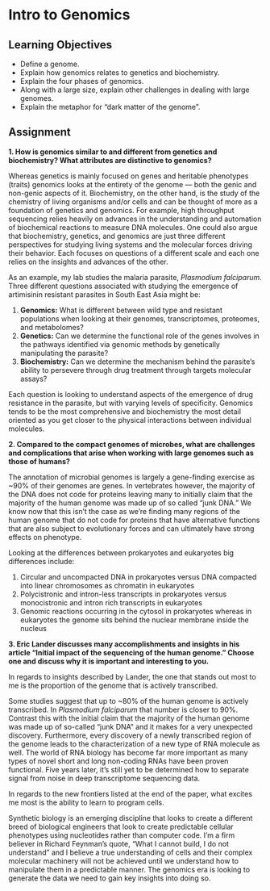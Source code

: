 # Intro to Genomics {#lesson2}

## Learning Objectives

* Define a genome.
* Explain how genomics relates to genetics and biochemistry.
* Explain the four phases of genomics.
* Along with a large size, explain other challenges in dealing with large genomes.
* Explain the metaphor for “dark matter of the genome”.

## Assignment

**1. How is genomics similar to and different from genetics and biochemistry? What attributes are distinctive to genomics?**

Whereas genetics is mainly focused on genes and heritable phenotypes (traits) genomics looks at the entirety of the genome — both the genic and non-genic aspects of it. Biochemistry, on the other hand, is the study of the chemistry of living organisms and/or cells and can be thought of more as a foundation of genetics and genomics. For example, high throughput sequencing relies heavily on advances in the understanding and automation of biochemical reactions to measure DNA molecules. One could also argue that biochemistry, genetics, and genomics are just three different perspectives for studying living systems and the molecular forces driving their behavior. Each focuses on questions of a different scale and each one relies on the insights and advances of the other.

As an example, my lab studies the malaria parasite, *Plasmodium falciparum*. Three different questions associated with studying the emergence of artimisinin resistant parasites in South East Asia might be:

1. **Genomics:** What is different between wild type and resistant populations when looking at their genomes, transcriptomes, proteomes, and metabolomes?
2. **Genetics:** Can we determine the functional role of the genes involves in the pathways identified via genomic methods by genetically manipulating the parasite?
3. **Biochemistry:** Can we determine the mechanism behind the parasite's ability to persevere through drug treatment through targets molecular assays?

Each question is looking to understand aspects of the emergence of drug resistance in the parasite, but with varying levels of specificity. Genomics tends to be the most comprehensive and biochemistry the most detail oriented as you get closer to the physical interactions between individual molecules.

**2. Compared to the compact genomes of microbes, what are challenges and complications that arise when working with large genomes such as those of humans?**

The annotation of microbial genomes is largely a gene-finding exercise as ~90% of their genomes are genes. In vertebrates however, the majority of the DNA does not code for proteins leaving many to initially claim that the majority of the human genome was made up of so called "junk DNA." We know now that this isn't the case as we're finding many regions of the human genome that do not code for proteins that have alternative functions that are also subject to evolutionary forces and can ultimately have strong effects on phenotype. 

Looking at the differences between prokaryotes and eukaryotes big differences include:

1. Circular and uncompacted DNA in prokaryotes versus DNA compacted into linear chromosomes as chromatin in eukaryotes
2. Polycistronic and intron-less transcripts in prokaryotes versus monocistronic and intron rich transcripts in eukaryotes
3. Genomic reactions occurring in the cytosol in prokaryotes whereas in eukaryotes the genome sits behind the nuclear membrane inside the nucleus

**3. Eric Lander discusses many accomplishments and insights in his article “Initial impact of the sequencing of the human genome.” Choose one and discuss why it is important and interesting to you.**

In regards to insights described by Lander, the one that stands out most to me is the proportion of the genome that is actively transcribed.

Some studies suggest that up to ~80% of the human genome is actively transcribed. In *Plasmodium falciparum* that number is closer to 90%. Contrast this with the initial claim that the majority of the human genome was made up of so-called "junk DNA" and it makes for a very unexpected discovery. Furthermore, every discovery of a newly transcribed region of the genome leads to the characterization of a new type of RNA molecule as well. The world of RNA biology has become far more important as many types of novel short and long non-coding RNAs have been proven functional. Five years later, it's still yet to be determined how to separate signal from noise in deep transcriptome sequencing data.

In regards to the new frontiers listed at the end of the paper, what excites me most is the ability to learn to program cells. 

Synthetic biology is an emerging discipline that looks to create a different breed of biological engineers that look to create predictable cellular phenotypes using nucleotides rather than computer code. I'm a firm believer in Richard Feynman's quote, "What I cannot build, I do not understand" and I believe a true understanding of cells and their complex molecular machinery will not be achieved until we understand how to manipulate them in a predictable manner. The genomics era is looking to generate the data we need to gain key insights into doing so.